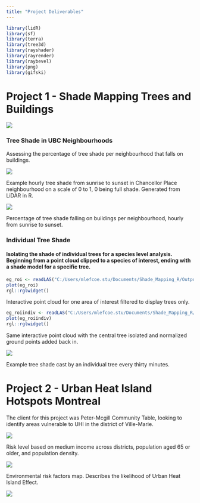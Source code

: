 ```yaml
---
title: "Project Deliverables"
---
```


```r
library(lidR)
library(sf)
library(terra)
library(tree3d)
library(rayshader)
library(rayrender)
library(raybevel)
library(png)
library(gifski)
```

# Project 1 - Shade Mapping Trees and Buildings

![](images/tree_render.png)

### Tree Shade in UBC Neighbourhoods

Assessing the percentage of tree shade per neighbourhood that falls on buildings.

::: {.content-visible when-format="html"}
![](https://media1.giphy.com/media/v1.Y2lkPTc5MGI3NjExZG1iczJuamhuc2Q3emQ1bDR5aGQ4YmozdXh4bjg0Mm4wdXg2N3hxNiZlcD12MV9pbnRlcm5hbF9naWZfYnlfaWQmY3Q9Zw/NvmkxbczCmN7TJ2m8y/giphy.gif)

Example hourly tree shade from sunrise to sunset in Chancellor Place neighbourhood on a scale of 0 to 1, 0 being full shade. Generated from LiDAR in R.
:::

![](images/clipboard-2343170415.png)

Percentage of tree shade falling on buildings per neighbourhood, hourly from sunrise to sunset.

### Individual Tree Shade

#### Isolating the shade of individual trees for a species level analysis. Beginning from a point cloud clipped to a species of interest, ending with a shade model for a specific tree.

```r
eg_roi <- readLAS("C:/Users/mlefcoe.stu/Documents/Shade_Mapping_R/Outputs/eg_roi.las") 
plot(eg_roi)  
rgl::rglwidget()
```

Interactive point cloud for one area of interest filtered to display trees only.

```r
eg_roiindiv <- readLAS("C:/Users/mlefcoe.stu/Documents/Shade_Mapping_R/Outputs/eg_roi_indiv.las") 
plot(eg_roiindiv)  
rgl::rglwidget()
```

Same interactive point cloud with the central tree isolated and normalized ground points added back in.

![](https://media1.giphy.com/media/v1.Y2lkPTc5MGI3NjExeTN0aXppeWQ3ZXFnZzluc3Bnb2lwZjR4dWdldWRldTIyN245YXRlaCZlcD12MV9pbnRlcm5hbF9naWZfYnlfaWQmY3Q9Zw/79fE961cu1qqDgWnHq/giphy.gif)

Example tree shade cast by an individual tree every thirty minutes.

# Project 2 - Urban Heat Island Hotspots Montreal

The client for this project was Peter-Mcgill Community Table, looking to identify areas vulnerable to UHI in the district of Ville-Marie.

![](images/clipboard-3181373758.png)

Risk level based on medium income across districts, population aged 65 or older, and population density.

![](images/clipboard-473975278.png)

Environmental risk factors map. Describes the likelihood of Urban Heat Island Effect.

![](images/clipboard-3391112033.png)

# 
